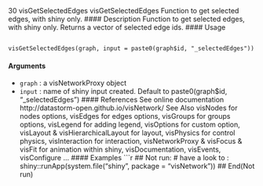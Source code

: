 30 visGetSelectedEdges
visGetSelectedEdges Function to get selected edges, with shiny only.
#### Description
Function to get selected edges, with shiny only. Returns a vector of selected edge ids.
#### Usage
<pre><code>
visGetSelectedEdges(graph, input = paste0(graph$id, "_selectedEdges"))
</code></pre>
#### Arguments
* ``graph`` : a visNetworkProxy object
* ``input`` : name of shiny input created. Default to paste0(graph$id, "_selectedEdges")
#### References
See online documentation http://datastorm-open.github.io/visNetwork/
See Also
visNodes for nodes options, visEdges for edges options, visGroups for groups options, visLegend
for adding legend, visOptions for custom option, visLayout & visHierarchicalLayout for layout,
visPhysics for control physics, visInteraction for interaction, visNetworkProxy & visFocus & visFit
for animation within shiny, visDocumentation, visEvents, visConfigure ...
#### Examples
```r
## Not run:
# have a look to :
shiny::runApp(system.file("shiny", package = "visNetwork"))
## End(Not run)
